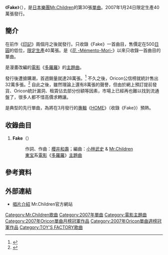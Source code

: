 {{Infobox Single 
| Name           = Fake<br />{{lang|ja|フェイク}}
| Cover=Fake of Mr.Children.jpg
| Artist         = [[Mr.Children|Mr.Children]]
| Album          = [[HOME_(Mr.Children專輯)|HOME]]
| A-side         = 
| B-side         = 
| Released       = 2007年1月24日
| Format         = [[單曲|單曲CD]]
| Recorded       = 
| Genre          = [[J-POP|J-POP]]
| Length         = 9分51秒
| Label          = [[TOY'S_FACTORY|TOY'S FACTORY]]
| Writer         = [[櫻井和壽|櫻井和壽]]
| Producer       = [[小林武史|小林武史]]
| Certification  = *白金（唱片，[[日本唱片協會|日本唱片協會]]）
| Chart position = * 週榜第1位（[[Oricon公信榜|Oricon]]）
* 2007年2月度月榜第1位（Oricon）
* 2007年度年榜第12位（Oricon）
| Last single    = [[印記_(Mr.Children單曲)|印記]]<br />（2006年）
| This single    = '''Fake'''<br />（2007年）
| Next single    = [[啟程之歌|啟程之歌]]<br />（2007年）
| Misc           = 
}}
《'''Fake'''》（{{lang-ja|'''フェイク'''}}），是[[日本|日本]][[樂團|樂團]][[Mr.Children|Mr.Children]]的第30張[[單曲|單曲]]。2007年1月24日限定生產40萬張發行。

==簡介==
在前作《[[印記_(Mr.Children單曲)|印記]]》兩個月之後就發行。只收錄《Fake》一首曲目，售價定在500[[日圓|日圓]]的低位，[[限定生產|限定生產]]40萬張。是《[[花_-Mémento-Mori-|花 -Mémento-Mori-]]》以來只收錄一首曲目的單曲。

是漫畫改編的[[電影|電影]]《[[多羅羅|多羅羅]]》的[[主題曲|主題曲]]。

發行後遭搶購潮，首週銷量就達28萬張。<ref>{{Cite web |url=http://www.southcn.com/ent/yulefirst/200702060329.htm |title=出道15年仅次于披头士“孩子先生”狂卖 |accessdate=2010-06-08 |archive-date=2008-06-30 |archive-url=https://web.archive.org/web/20080630055812/http://www.southcn.com/ent/yulefirst/200702060329.htm |dead-url=no }}</ref> 不久之後，Oricon公信榜就統計售出32萬多張。<ref>{{Cite web |url=http://www.oricon.co.jp/music/special/070620_01_01.html |script-title=ja:上半期ランキング特集『2007年 上半期シングルランキング』 |accessdate=2010-06-08 |archive-date=2010-05-24 |archive-url=https://web.archive.org/web/20100524142955/http://www.oricon.co.jp/music/special/070620_01_01.html |dead-url=no }}</ref> 自此之後，雖然理論上還有8萬張的聲譽，但由於網上預訂提前發貨、Oricon統計漏洞、租賃佔去部分份額等因素，市場上已經再也難以找到流通盤了，很多人都不惜高價求轉讓。

是典型的先行單曲，為將在3月發行的[[錄音室專輯|專輯]]《[[HOME_(Mr.Children專輯)|HOME]]》（收錄《Fake》）預熱。

==收錄曲目==
# '''Fake'''（{{lang|ja|フェイク}}）
#:作詞、作曲：[[櫻井和壽|櫻井和壽]]；編曲：[[小林武史|小林武史]] & [[Mr.Children|Mr.Children]]
#:[[東宝|東宝]]系[[電影|電影]]《[[多羅羅|多羅羅]]》[[主題曲|主題曲]]

==參考資料==
{{reflist}}

==外部連結==
*[http://www.mrchildren.jp/disco/single/single30.html 唱片介紹]{{Wayback|url=http://www.mrchildren.jp/disco/single/single30.html |date=20101203094839 }} Mr.Children官方網站

{{Mr.Children}}
{{Oricon單曲月榜冠軍 (2000年代後期)|2007年2月}}
{{Oricon單曲週榜冠軍 (2007年)|2007年2月5日}}

{{DEFAULTSORT:Fake}}
[[Category:Mr.Children歌曲|Category:Mr.Children歌曲]]
[[Category:2007年單曲|Category:2007年單曲]]
[[Category:電影主題曲|Category:電影主題曲]]
[[Category:2007年Oricon單曲月榜冠軍作品|Category:2007年Oricon單曲月榜冠軍作品]]
[[Category:2007年Oricon單曲週榜冠軍作品|Category:2007年Oricon單曲週榜冠軍作品]]
[[Category:TOY'S_FACTORY歌曲|Category:TOY'S FACTORY歌曲]]